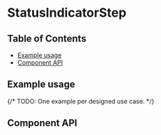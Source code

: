 
# StatusIndicatorStep

## Table of Contents

- [Example usage](#example-usage)
- [Component API](#component-api)

## Example usage

{/* TODO: One example per designed use case. */}

<Canvas>
  <Story
    of={StatusIndicatorStepStories.statusIndicatorStep}
  />
</Canvas>

## Component API

<ArgsTable />
